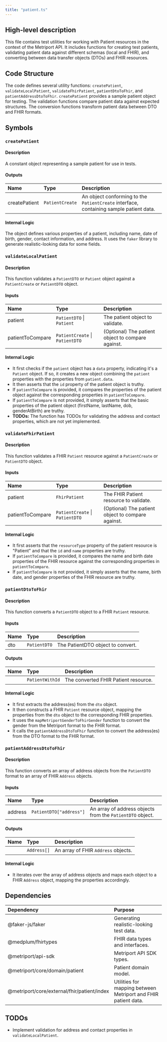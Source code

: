 ```yaml
---
title: "patient.ts"
---
```


## High-level description
This file contains test utilities for working with Patient resources in the context of the Metriport API. It includes functions for creating test patients, validating patient data against different schemas (local and FHIR), and converting between data transfer objects (DTOs) and FHIR resources.

## Code Structure
The code defines several utility functions: `createPatient`, `validateLocalPatient`, `validateFhirPatient`, `patientDtoToFhir`, and `patientAddressDtoToFhir`. `createPatient` provides a sample patient object for testing. The validation functions compare patient data against expected structures. The conversion functions transform patient data between DTO and FHIR formats.

## Symbols

### `createPatient`
#### Description
A constant object representing a sample patient for use in tests.

#### Outputs
| Name | Type | Description |
|:-----|:-----|:------------|
| createPatient | `PatientCreate` | An object conforming to the `PatientCreate` interface, containing sample patient data. |

#### Internal Logic
The object defines various properties of a patient, including name, date of birth, gender, contact information, and address. It uses the `faker` library to generate realistic-looking data for some fields.

### `validateLocalPatient`
#### Description
This function validates a `PatientDTO` or `Patient` object against a `PatientCreate` or `PatientDTO` object.

#### Inputs
| Name | Type | Description |
|:-----|:-----|:------------|
| patient | `PatientDTO` \| `Patient` | The patient object to validate. |
| patientToCompare | `PatientCreate` \| `PatientDTO` | (Optional) The patient object to compare against. |

#### Internal Logic
- It first checks if the `patient` object has a `data` property, indicating it's a `Patient` object. If so, it creates a new object combining the `patient` properties with the properties from `patient.data`.
- It then asserts that the `id` property of the patient object is truthy.
- If `patientToCompare` is provided, it compares the properties of the patient object against the corresponding properties in `patientToCompare`.
- If `patientToCompare` is not provided, it simply asserts that the basic properties of the patient object (firstName, lastName, dob, genderAtBirth) are truthy.
- **TODOs:** The function has TODOs for validating the address and contact properties, which are not yet implemented.

### `validateFhirPatient`
#### Description
This function validates a FHIR `Patient` resource against a `PatientCreate` or `PatientDTO` object.

#### Inputs
| Name | Type | Description |
|:-----|:-----|:------------|
| patient | `FhirPatient` | The FHIR Patient resource to validate. |
| patientToCompare | `PatientCreate` \| `PatientDTO` | (Optional) The patient object to compare against. |

#### Internal Logic
- It first asserts that the `resourceType` property of the patient resource is "Patient" and that the `id` and `name` properties are truthy.
- If `patientToCompare` is provided, it compares the name and birth date properties of the FHIR resource against the corresponding properties in `patientToCompare`.
- If `patientToCompare` is not provided, it simply asserts that the name, birth date, and gender properties of the FHIR resource are truthy.

### `patientDtoToFhir`
#### Description
This function converts a `PatientDTO` object to a FHIR `Patient` resource.

#### Inputs
| Name | Type | Description |
|:-----|:-----|:------------|
| dto | `PatientDTO` | The PatientDTO object to convert. |

#### Outputs
| Name | Type | Description |
|:-----|:-----|:------------|
|  | `PatientWithId` | The converted FHIR Patient resource. |

#### Internal Logic
- It first extracts the address(es) from the `dto` object.
- It then constructs a FHIR `Patient` resource object, mapping the properties from the `dto` object to the corresponding FHIR properties.
- It uses the `mapMetriportGenderToFhirGender` function to convert the gender from the Metriport format to the FHIR format.
- It calls the `patientAddressDtoToFhir` function to convert the address(es) from the DTO format to the FHIR format.

### `patientAddressDtoToFhir`
#### Description
This function converts an array of address objects from the `PatientDTO` format to an array of FHIR `Address` objects.

#### Inputs
| Name | Type | Description |
|:-----|:-----|:------------|
| address | `PatientDTO["address"]` | An array of address objects from the `PatientDTO` object. |

#### Outputs
| Name | Type | Description |
|:-----|:-----|:------------|
|  | `Address[]` | An array of FHIR `Address` objects. |

#### Internal Logic
- It iterates over the array of address objects and maps each object to a FHIR `Address` object, mapping the properties accordingly.

## Dependencies
| Dependency | Purpose |
|:-----------|:--------|
| @faker-js/faker | Generating realistic-looking test data. |
| @medplum/fhirtypes | FHIR data types and interfaces. |
| @metriport/api-sdk | Metriport API SDK types. |
| @metriport/core/domain/patient | Patient domain model. |
| @metriport/core/external/fhir/patient/index | Utilities for mapping between Metriport and FHIR patient data. |

## TODOs
- Implement validation for address and contact properties in `validateLocalPatient`.

